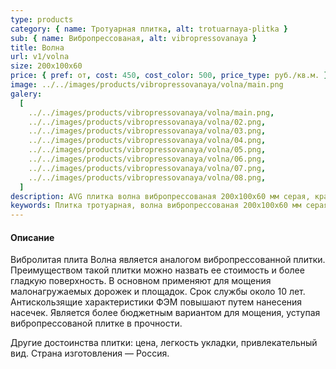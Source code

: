 ```yaml
---
type: products
category: { name: Тротуарная плитка, alt: trotuarnaya-plitka }
sub: { name: Вибропрессованая, alt: vibropressovanaya }
title: Волна
url: v1/volna
size: 200х100х60
price: { pref: от, cost: 450, cost_color: 500, price_type: руб./кв.м. }
image: ../../images/products/vibropressovanaya/volna/main.png
galery:
  [
    ../../images/products/vibropressovanaya/volna/main.png,
    ../../images/products/vibropressovanaya/volna/02.png,
    ../../images/products/vibropressovanaya/volna/03.png,
    ../../images/products/vibropressovanaya/volna/04.png,
    ../../images/products/vibropressovanaya/volna/05.png,
    ../../images/products/vibropressovanaya/volna/06.png,
    ../../images/products/vibropressovanaya/volna/07.png,
    ../../images/products/vibropressovanaya/volna/08.png,
  ]
description: AVG плитка волна вибропрессованая 200х100х60 мм серая, красная, цветная и другие товары доступны по низким ценам. Купите через наш магазин по низким ценам в Москве, Московской области. Подробные характеристики, калькулятор расчета, отзывы.
keywords: Плитка тротуарная, волна вибропрессованая 200х100х60 мм серая, красная, цветная, AVG плитка, Москва, Московская область, строительство, ремонт, декор, дизайн дома, низкие цены, купить, каталог, заказать онлайн
---
```


<div className="product-description">
  <h4>Описание</h4>
  <p>
    Вибролитая плита Волна является аналогом вибропрессованной плитки.
    Преимуществом такой плитки можно назвать ее стоимость и более гладкую
    поверхность. В основном применяют для мощения малонагружаемых дорожек и
    площадок. Срок службы около 10 лет. Антискользящие характеристики ФЭМ
    повышают путем нанесения насечек. Является более бюджетным вариантом для
    мощения, уступая вибропрессованой плитке в прочности.
  </p>
  <p>
    Другие достоинства плитки: цена, легкость укладки, привлекательный вид.
    Страна изготовления — Россия.
  </p>
</div>

